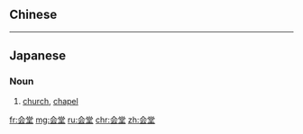 {{also|會堂}}
==Chinese==
{{zh-see|會堂}}

----

==Japanese==
{{ja-kanjitab|かい|どう|yomi=on}}

===Noun===
{{ja-noun|かいどう}}

# [[church]], [[chapel]]

[[fr:会堂]]
[[mg:会堂]]
[[ru:会堂]]
[[chr:会堂]]
[[zh:会堂]]